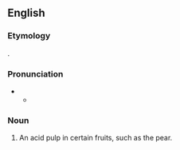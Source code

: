 ==English==

===Etymology===
{{etyl|la|en}} {{m|la|acetaria||[[salad]] plants}}.

===Pronunciation===
* {{IPA|en|/əˈsiːtəɹi/}}
** {{audio|en|LL-Q1860 (eng)-Vealhurl-acetary.wav|Audio (UK)}}

===Noun===
{{en-noun|?}}

# An acid pulp in certain fruits, such as the pear.
#: {{rfquotek|en|Grew}}